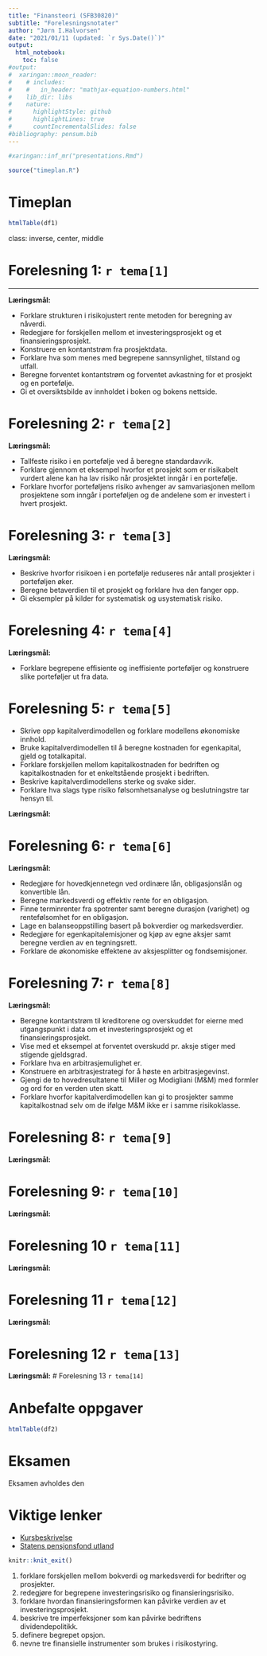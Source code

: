 ```yaml
---
title: "Finansteori (SFB30820)"
subtitle: "Forelesningsnotater"
author: "Jørn I.Halvorsen"
date: "2021/01/11 (updated: `r Sys.Date()`)"
output: 
  html_notebook:
    toc: false
#output:
#  xaringan::moon_reader:
#    # includes:
#    #   in_header: "mathjax-equation-numbers.html"
#    lib_dir: libs
#    nature:
#      highlightStyle: github
#      highlightLines: true
#      countIncrementalSlides: false
#bibliography: pensum.bib
---
```


```r
#xaringan::inf_mr("presentations.Rmd")
```


```r
source("timeplan.R")
```

# Timeplan
```r
htmlTable(df1)
```

class: inverse, center, middle

# Forelesning 1: `r tema[1]`

---

**Læringsmål:**

- Forklare strukturen i risikojustert rente metoden for beregning av nåverdi.
- Redegjøre for forskjellen mellom et investeringsprosjekt og et finansieringsprosjekt.
- Konstruere en kontantstrøm fra prosjektdata.
- Forklare hva som menes med begrepene sannsynlighet, tilstand og utfall.
- Beregne forventet kontantstrøm og forventet avkastning for et prosjekt og en portefølje.
- Gi et oversiktsbilde av innholdet i boken og bokens nettside.

# Forelesning 2: `r tema[2]`

**Læringsmål:**

-  Tallfeste risiko i en portefølje ved å beregne standardavvik.
-  Forklare gjennom et eksempel hvorfor et prosjekt som er risikabelt vurdert alene kan ha lav risiko når prosjektet inngår i en portefølje.
-  Forklare hvorfor porteføljens risiko avhenger av samvariasjonen mellom prosjektene som inngår i porteføljen og de andelene som er investert i hvert prosjekt.

# Forelesning 3: `r tema[3]`

**Læringsmål:**

-  Beskrive hvorfor risikoen i en portefølje reduseres når antall prosjekter i porteføljen øker.
-  Beregne betaverdien til et prosjekt og forklare hva den fanger opp.
-  Gi eksempler på kilder for systematisk og usystematisk risiko.

# Forelesning 4: `r tema[4]`

**Læringsmål:**

- Forklare begrepene effisiente og ineffisiente porteføljer og konstruere slike porteføljer ut fra data.

# Forelesning 5: `r tema[5]` 

- Skrive opp kapitalverdimodellen og forklare modellens økonomiske innhold.
- Bruke kapitalverdimodellen til å beregne kostnaden for egenkapital, gjeld og totalkapital.
- Forklare forskjellen mellom kapitalkostnaden for bedriften og kapitalkostnaden for et enkeltstående prosjekt i bedriften.
- Beskrive kapitalverdimodellens sterke og svake sider.
- Forklare hva slags type risiko følsomhetsanalyse og beslutningstre tar hensyn til.

**Læringsmål:**


# Forelesning 6: `r tema[6]`

**Læringsmål:**

- Redegjøre for hovedkjennetegn ved ordinære lån, obligasjonslån og konvertible lån.
- Beregne markedsverdi og effektiv rente for en obligasjon.
- Finne terminrenter fra spotrenter samt beregne durasjon (varighet) og rentefølsomhet for en obligasjon.
- Lage en balanseoppstilling basert på bokverdier og markedsverdier.
- Redegjøre for egenkapitalemisjoner og kjøp av egne aksjer samt beregne verdien av en tegningsrett.
- Forklare de økonomiske effektene av aksjesplitter og fondsemisjoner.

# Forelesning 7: `r tema[8]`

**Læringsmål:**

- Beregne kontantstrøm til kreditorene og overskuddet for eierne med utgangspunkt i data om et investeringsprosjekt og et finansieringsprosjekt.
- Vise med et eksempel at forventet overskudd pr. aksje stiger med stigende gjeldsgrad.
- Forklare hva en arbitrasjemulighet er.
- Konstruere en arbitrasjestrategi for å høste en arbitrasjegevinst.
- Gjengi de to hovedresultatene til Miller og Modigliani (M&M) med formler og ord for en verden uten skatt.
- Forklare hvorfor kapitalverdimodellen kan gi to prosjekter samme kapitalkostnad selv om de ifølge M&M ikke er i samme risikoklasse.

# Forelesning 8: `r tema[9]`

**Læringsmål:**

# Forelesning 9: `r tema[10]`

**Læringsmål:**

# Forelesning 10 `r tema[11]`

**Læringsmål:**

# Forelesning 11 `r tema[12]`

**Læringsmål:**

# Forelesning 12 `r tema[13]`

**Læringsmål:**
# Forelesning 13 `r tema[14]`



# Anbefalte oppgaver
```r
htmlTable(df2)
```
# Eksamen
Eksamen avholdes den

# Viktige lenker

- [Kursbeskrivelse](https://www.hiof.no/studier/emner/oss/2020/host/sfb30820.html)
- [Statens pensjonsfond utland](https://www.nbim.no/no/)

```r
knitr::knit_exit()
```

1. forklare forskjellen mellom bokverdi og markedsverdi for bedrifter og prosjekter.
1. redegjøre for begrepene investeringsrisiko og finansieringsrisiko.
1. forklare hvordan finansieringsformen kan påvirke verdien av et investeringsprosjekt.
1. beskrive tre imperfeksjoner som kan påvirke bedriftens dividendepolitikk.
1. definere begrepet opsjon.
1. nevne tre finansielle instrumenter som brukes i risikostyring.
